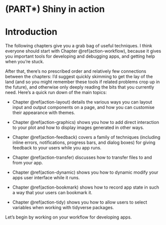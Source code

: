 # (PART\*) Shiny in action {.unnumbered}

# Introduction {#action-intro .unnumbered}

The following chapters give you a grab bag of useful techniques.
I think everyone should start with Chapter \@ref(action-workflow), because it gives you important tools for developing and debugging apps, and getting help when you're stuck.

After that, there's no prescribed order and relatively few connections between the chapters: I'd suggest quickly skimming to get the lay of the land (and so you might remember these tools if related problems crop up in the future), and otherwise only deeply reading the bits that you currently need.
Here's a quick run down of the main topics:

-   Chapter \@ref(action-layout) details the various ways you can layout input and output components on a page, and how you can customise their appearance with themes.

-   Chapter \@ref(action-graphics) shows you how to add direct interaction to your plot and how to display images generated in other ways.

-   Chapter \@ref(action-feedback) covers a family of techniques (including inline errors, notifications, progress bars, and dialog boxes) for giving feedback to your users while you app runs.

-   Chapter \@ref(action-transfer) discusses how to transfer files to and from your app.

-   Chapter \@ref(action-dynamic) shows you how to dynamic modify your apps user interface while it runs.

-   Chapter \@ref(action-bookmark) shows how to record app state in such a way that your users can bookmark it.

-   Chapter \@ref(action-tidy) shows you how to allow users to select variables when working with tidyverse packages.

Let's begin by working on your workflow for developing apps.
